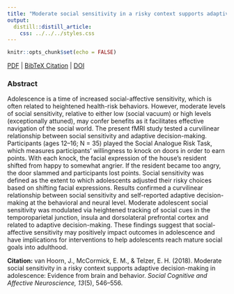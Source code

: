 ```yaml
---
title: "Moderate social sensitivity in a risky context supports adaptive decision-making in adolescence: Evidence from brain and behavior."
output:
  distill::distill_article:
    css: ../../../styles.css
---
```


```r
knitr::opts_chunk$set(echo = FALSE)
```

[<i class="fas fa-file-download"></i> PDF](9.van-Hoorn-McCormick-Telzer-2018-SCAN.pdf) | [<i class="fas fa-quote-left"></i><i class="fas fa-quote-right"></i> BibTeX Citation](cite.bib) | [<i class="fas fa-link"></i> DOI](https://doi.org/10.1093/scan/nsy016)

### Abstract
Adolescence is a time of increased social-affective sensitivity, which is often related to heightened health-risk behaviors. However, moderate levels of social sensitivity, relative to either low (social vacuum) or high levels (exceptionally attuned), may confer benefits as it facilitates effective navigation of the social world. The present fMRI study tested a curvilinear relationship between social sensitivity and adaptive decision-making. Participants (ages 12–16; N = 35) played the Social Analogue Risk Task, which measures participants’ willingness to knock on doors in order to earn points. With each knock, the facial expression of the house’s resident shifted from happy to somewhat angrier. If the resident became too angry, the door slammed and participants lost points. Social sensitivity was defined as the extent to which adolescents adjusted their risky choices based on shifting facial expressions. Results confirmed a curvilinear relationship between social sensitivity and self-reported adaptive decision-making at the behavioral and neural level. Moderate adolescent social sensitivity was modulated via heightened tracking of social cues in the temporoparietal junction, insula and dorsolateral prefrontal cortex and related to adaptive decision-making. These findings suggest that social-affective sensitivity may positively impact outcomes in adolescence and have implications for interventions to help adolescents reach mature social goals into adulthood.

**Citation:** van Hoorn, J., McCormick, E. M., & Telzer, E. H. (2018). Moderate social sensitivity in a risky context supports adaptive decision-making in adolescence: Evidence from brain and behavior. *Social Cognitive and Affective Neuroscience, 13*(5), 546–556.